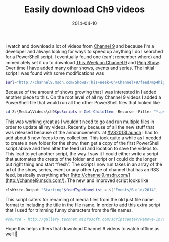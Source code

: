 ﻿---
title: 'Easily download Ch9 videos'
date: 2014-04-10
tags: ['Channel 9', 'PowerShell']
draft: false
summary: 'I watch and download a lot of videos from Channel 9 and because I''m a developer and always looking for ways to speed up anything I do I searched for a PowerShell script. I eventually found one (can''t remember where) and immediately set it up to download This Week on Channel 9 and Ping Show. Over time I have added many other shows, events and series. The initial script I was found with some modifications was'
---


I watch and download a lot of videos from [Channel 9](http://channel9.msdn.com) and because I'm a developer and always looking for ways to speed up anything I do I searched for a PowerShell script. I eventually found one (can't remember where) and immediately set it up to download [This Week on Channel 9](http://channel9.msdn.com/Shows/This+Week+On+Channel+9) and [Ping Show](http://channel9.msdn.com/Shows/PingShow). Over time I have added many other shows, events and series. The initial script I was found with some modifications was 
 
```powershell
$url="http://channel9.msdn.com/Shows/This+Week+On+Channel+9/feed/mp4high"$rss=invoke-webrequest -uri $url $destination="Z:\Media\Videos\ch9\This Week on ch9\"[xml]$rss.Content|foreach{   $_.SelectNodes("rss/channel/item/enclosure") }|foreach{     "Checking $($_.url.split("/")[-1]), we will skip it if it already exists in $($destination)"  if(!(test-path ($destination + $_.url.split("/")[-1]))){     "Downloading: " + $_.url     start-bitstransfer $_.url $destination  } }
```

Because of the amount of shows growing that I was interested in I added another piece to this. On the root level of all my Channel 9 videos I added a PowerShell file that would run all the other PowerShell files that looked like

```powershell
cd Z:\Media\Videos\ch9$psScripts = Get-ChildItem -Recurse -Filter "*.ps1" | ForEach-Object -Process { if($_.Name -ne "Download All.ps1"){ Write-Text "$($_.Name)"; . $_.FullName; } }Write-Output "Done"
```

This was working great as I wouldn't need to go and run multiple files in order to update all my videos. Recently because of all the new stuff that was released because of the announcements  at [#VS2013Launch](https://twitter.com/search?src=typd&amp;q=vs2013launch) I had to add about 5 new feeds to my collection. This took quite a while as I needed to create a new folder for the show, then get a copy of the first PowerShell script above and then alter the feed url and location to save the videos to. This lead to yet another script, the way I saw it I could either write a script that automates the create of the folder and script or I could do the longer but right thing and start “fresh”. The script I now run takes in an array of the url of the show, series, event or any other type of channel that has an RSS feed, basically everything after [http://channel9.msdn.com/](http://channel9.msdn.com/). The new and improved script looks like

```powershell
clsWrite-Output "Starting"$feedTypeNameList = $("Events/Build/2014",                         "Shows/PingShow",                        "Shows/This+Week+On+Channel+9",                         "Series/Microsoft-Research-Luminaries",                        "Shows/Windows-Azure-Friday",                        "Blogs/One-Dev-Minute",                        "Shows/Visual-Studio-Toolbox",                        "Events/Visual-Studio/Launch-2013",                        "Series/Application-Insights-for-Visual-Studio-Online",                        "Series/Visual-Studio-Online",                        "Series/Visual-Studio-Online-Monaco",                        "Series/Visual-Studio-2012-Premium-and-Ultimate-Overview",                         "Blogs/MadsKristensen",                         "Blogs/C9Team",                         "Series/PerfView-Tutorial",                        "Blogs/IE",                        "Shows/Edge")$baseSaveLocation = "N:\s\ch9`$"$mediaFormat = "high"$mediaType = "mp4"$fileExtension = "mp4"$pathToRemoveInvalidFileNameCharsScript = "$baseSaveLocation\Remove-InvalidFileNameChars.ps1"#------------Don't edit below here----------------#. "$pathToRemoveInvalidFileNameCharsScript"foreach($feedTypeName in $feedTypeNameList){    $channelType = $feedTypeName.Split("/")[0]    $feedUrl="http://channel9.msdn.com/$($feedTypeName.Trim("/"))/RSS/$($mediaType + $mediaFormat)"    Write-Output @"        Downloading Feed: $feedUrl"@    $rss=invoke-webrequest -uri $feedUrl    $destination="$baseSaveLocation\$($feedTypeName.Replace("/","\").Trim("\"))\"    if (!(Test-Path $destination)) {        New-Item -ItemType directory -Path $destination    }    $videos = @()    [xml]$rss.Content|foreach{         $_.SelectNodes("rss/channel/item")|foreach{             [Array]$array = @($_.SelectSingleNode("enclosure").url,$_.SelectSingleNode("title").InnerText)            $videos += , $array        }    }       [Array]::Reverse($videos)    foreach($video in $videos){         $url = $video[0]        $title = $video[1]        if (![string]::IsNullOrEmpty("$url"))        {            $fileName = $($url.split("/")[-1])            $mp4fileName = $($fileName.Replace("." + $fileExtension,"") + "-" + (Remove-InvalidFileNameChars $title.Replace(" ","-")) + ".$fileExtension")            if ($mp4fileName.Contains("_"))            {                $pptxFileName = $mp4fileName.Remove($mp4fileName.LastIndexOf("_")) + ".pptx"                $pptxFileNameSaveAs = $mp4fileName.Remove($mp4fileName.LastIndexOf("_")) + "-" + (Remove-InvalidFileNameChars $title.Replace(" ","-")) + ".pptx"            }            else            {                $pptxFileName = $mp4fileName.Remove($mp4fileName.LastIndexOf(".")) + ".pptx"                $pptxFileNameSaveAs = $mp4fileName.Remove($mp4fileName.LastIndexOf(".")) + "-" + (Remove-InvalidFileNameChars $title.Replace(" ","-")) + ".pptx"            }            if (![string]::IsNullOrEmpty("$mp4fileName"))            {                "Checking $mp4fileName, we will skip it if it already exists in $($destination)"                #if we have the file from the previous script rename it or delete it                if(Test-Path ($destination + $fileName))                {                        if(!(Test-Path ($destination + $mp4fileName)))                     {                         "Renaming: " + $fileName                        Rename-Item $($destination + $fileName) $($destination + $mp4fileName)                    }                    else                    {                        "Deleting: " + $fileName                        Remove-Item $($destination + $fileName)                    }                }                else                {                    #download media if it doesn't exists                    if(!(Test-Path ($destination + $mp4fileName)))                     {                             $dest = $($destination + $mp4fileName)                        "Downloading: '$url' to '$dest'"                        Start-BitsTransfer $url $dest                    }                }            }            #download pptx if it doesn't exists            if ($channelType -eq "Events") #only attempt to get pptx file for events            {                if (![string]::IsNullOrEmpty("$pptxFileName"))                {                    "Checking $pptxFileName, we will skip it if it already exists in $($destination)"                    $dest = $($destination + $pptxFileNameSaveAs)                    if(!(Test-Path ($dest)))                     {                        $urlToDownload = $url.Remove($url.LastIndexOf("/")) + "/" + $pptxFileName                        "Downloading: '$urlToDownload' to '$dest'"                        Start-BitsTransfer $urlToDownload $dest -ErrorAction SilentlyContinue                    }                }            }        }    }}Write-Output "Done"
```

This script caters for renaming of media files from the old just file name format to including the title in the file name. In order to add this extra script that I used for trimming funny characters from the file names.  

```powershell
#source - http://gallery.technet.microsoft.com/scriptcenter/Remove-Invalid-Characters-39fa17b1Function Remove-InvalidFileNameChars {    <#    .SYNOPSIS    This is a PowerShell function to remove invalid characters from strings to be used as file names.    .DESCRIPTION    The function takes a string parameter called Name and returns a string that has been stripped of invalid file name characters, i.e. *, :, \, /.  The Name parameter will also receive input from the pipeline.    .PARAMETER Name    Specifies the file name to strip of invalid characters.    .INPUTS    Parameter Name accepts System.String objects from the pipeline.    .OUTPUTS    System.String.  Outpus a string object    .EXAMPLE    Remove-InvalidFileNameChars -Name "<This/name\is*an:illegal?filename>"    PS C:\>Thisnameisanillegalfilename    .NOTES    It would be easiest to copy the function from the script file and place it in your profile.  However, you may also dot-source the script to load the function into PowerShell:    i.e. PS C:\>. .\Remove-InvalidFileNameChars.ps1    #>    [CmdletBinding()]    param([Parameter(Mandatory=$true,        Position=0,        ValueFromPipeline=$true,         ValueFromPipelineByPropertyName=$true)]        [String]$Name    )    return [RegEx]::Replace($Name, "[{0}]" -f ([RegEx]::Escape([String][System.IO.Path]::GetInvalidFileNameChars())), '')}
```

Hope this helps others that download Channel 9 videos to watch offline as well 🙂

